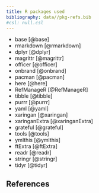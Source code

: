```yaml
---
title: R packages used
bibliography: data//pkg-refs.bib
#csl: null.csl
---
```


- base [@base]
- rmarkdown [@rmarkdown]
- dplyr [@dplyr]
- magrittr [@magrittr]
- officer [@officer]
- onbrand [@onbrand]
- pacman [@pacman]
- here [@here]
- RefManageR [@RefManageR]
- tibble [@tibble]
- purrr [@purrr]
- yaml [@yaml]
- xaringan [@xaringan]
- xaringanExtra [@xaringanExtra]
- grateful [@grateful]
- tools [@tools]
- ymlthis [@ymlthis]
- ftExtra [@ftExtra]
- readr [@readr]
- stringr [@stringr]
- tidyr [@tidyr]

## References
